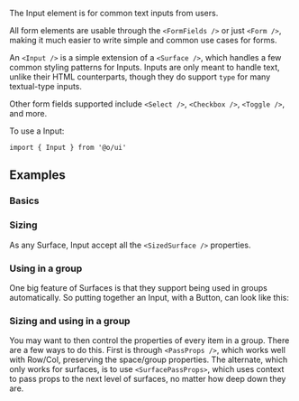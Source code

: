 <IntroText>The Input element is for common text inputs from users.</IntroText>

All form elements are usable through the `<FormFields />` or just `<Form />`, making it much easier
to write simple and common use cases for forms.

An `<Input />` is a simple extension of a `<Surface />`, which handles a few common styling patterns
for Inputs. Inputs are only meant to handle text, unlike their HTML counterparts, though they do
support `type` for many textual-type inputs.

Other form fields supported include `<Select />`, `<Checkbox />`, `<Toggle />`, and more.

To use a Input:

```tsx
import { Input } from '@o/ui'
```

## Examples

### Basics

<Example id="Basic" />

### Sizing

As any Surface, Input accept all the `<SizedSurface />` properties.

<Example id="Sized" name="Sizing" />

### Using in a group

One big feature of Surfaces is that they support being used in groups automatically. So putting
together an Input, with a Button, can look like this:

<Example id="Grouped" name="Grouping" />

### Sizing and using in a group

You may want to then control the properties of every item in a group. There are a few ways to do
this. First is through `<PassProps />`, which works well with Row/Col, preserving the space/group
properties. The alternate, which only works for surfaces, is to use `<SurfacePassProps>`, which uses
context to pass props to the next level of surfaces, no matter how deep down they are.

<Example id="GroupedSized" name="Sizing and grouping" />
